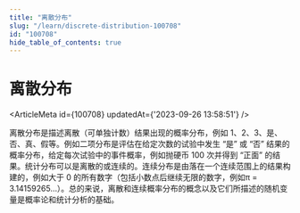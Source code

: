 ```yaml
---
title: "离散分布"
slug: "/learn/discrete-distribution-100708"
id: "100708"
hide_table_of_contents: true
---
```



# 离散分布

<ArticleMeta id={100708} updatedAt={'2023-09-26 13:58:51'} />
<div className='border-solid border-b border-t-0 my-4 border-[var(--ifm-color-gray-300)]' />

离散分布是描述离散（可单独计数）结果出现的概率分布，例如 1、2、3、是、否、真、假等。例如二项分布是评估在给定次数的试验中发生 “是” 或 “否” 结果的概率分布，给定每次试验中的事件概率，例如抛硬币 100 次并得到 “正面” 的结果。统计分布可以是离散的或连续的。连续分布是由落在一个连续范围上的结果构建的，例如大于 0 的所有数字（包括小数点后继续无限的数字，例如π = 3.14159265…）。总的来说，离散和连续概率分布的概念以及它们所描述的随机变量是概率论和统计分析的基础。
